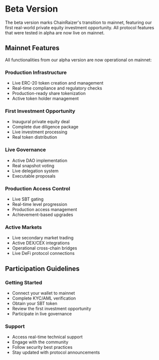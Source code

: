 
# Beta Version

The beta version marks ChainRaizer's transition to mainnet, featuring our first real-world private equity investment opportunity. All protocol features that were tested in alpha are now live on mainnet.

<Highlight 
  type="feature"
  title="Mainnet Launch"
  description="Experience ChainRaizer Protocol on mainnet with our inaugural private equity investment opportunity. All features are now live with real assets."
/>

## Mainnet Features

All functionalities from our alpha version are now operational on mainnet:

### Production Infrastructure
- Live ERC-20 token creation and management
- Real-time compliance and regulatory checks
- Production-ready share tokenization
- Active token holder management

### First Investment Opportunity
- Inaugural private equity deal
- Complete due diligence package
- Live investment processing
- Real token distribution

### Live Governance
- Active DAO implementation
- Real snapshot voting
- Live delegation system
- Executable proposals

### Production Access Control
- Live SBT gating
- Real-time level progression
- Production access management
- Achievement-based upgrades

### Active Markets
- Live secondary market trading
- Active DEX/CEX integrations
- Operational cross-chain bridges
- Live DeFi protocol connections

<Highlight 
  type="attention"
  title="First Deal Available"
  description="Participate in our first private equity investment opportunity, showcasing the full potential of ChainRaizer Protocol in a real-world scenario."
/>

## Participation Guidelines

### Getting Started
- Connect your wallet to mainnet
- Complete KYC/AML verification
- Obtain your SBT token
- Review the first investment opportunity
- Participate in live governance

### Support
- Access real-time technical support
- Engage with the community
- Follow security best practices
- Stay updated with protocol announcements

<Highlight 
  type="success"
  title="Join the Revolution"
  description="Be part of the first wave of investors using ChainRaizer Protocol to access private equity investments on the blockchain."
/> 